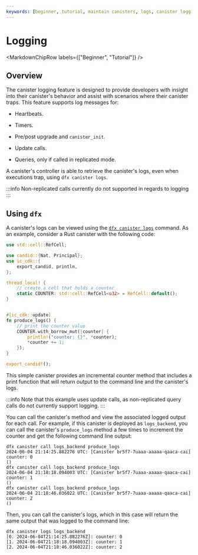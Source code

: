 ```yaml
---
keywords: [beginner, tutorial, maintain canisters, logs, canister logging, logging]
---
```



# Logging

<MarkdownChipRow labels={["Beginner", "Tutorial"]} />

## Overview

The <GlossaryTooltip>canister</GlossaryTooltip> logging feature is designed to provide developers with insight into their canister's behavior and assist with scenarios where their canister traps. This feature supports log messages for:

- Heartbeats.

- Timers.

- Pre/post upgrade and `canister_init`.

- Update calls.

- Queries, only if called in replicated mode.

A canister's controller is able to retrieve the canister's logs, even when executions trap, using `dfx canister logs`.

:::info
Non-replicated calls currently do not supported in regards to logging
:::

## Using `dfx`

A canister's logs can be viewed using the [`dfx canister logs`](/docs/current/developer-docs/developer-tools/cli-tools/cli-reference/dfx-canister/#dfx-canister-logs) command. As an example, consider a Rust canister with the following code:

```rust
use std::cell::RefCell;

use candid::{Nat, Principal};
use ic_cdk::{
    export_candid, println,
};

thread_local! {
    // create a cell that holds a counter
    static COUNTER: std::cell::RefCell<u32> = RefCell::default();
}


#[ic_cdk::update]
fn produce_logs() {
    // print the counter value
    COUNTER.with_borrow_mut(|counter| {
        println!("counter: {}", *counter);
        *counter += 1;
    });
}

export_candid!();
```

This simple canister provides an incremental counter method that includes a print function that will return output to the command line and the canister's logs.

:::info
Note that this example uses update calls, as non-replicated query calls do not currently support logging.
:::

You can call the canister's method and view the associated logged output for each call. For example, if this canister is deployed as `logs_backend`, you can call the canister's `produce_logs` method a few times to increment the counter and get the following command line output:

```
dfx canister call logs_backend produce_logs
2024-06-04 21:14:25.882276 UTC: [Canister br5f7-7uaaa-aaaaa-qaaca-cai] counter: 0
()
dfx canister call logs_backend produce_logs
2024-06-04 21:18:18.094003 UTC: [Canister br5f7-7uaaa-aaaaa-qaaca-cai] counter: 1
()
dfx canister call logs_backend produce_logs
2024-06-04 21:18:46.036022 UTC: [Canister br5f7-7uaaa-aaaaa-qaaca-cai] counter: 2
()
```

Then, you can call the canister's logs, which in this case will return the same output that was logged to the command line:

```
dfx canister logs logs_backend
[0. 2024-06-04T21:14:25.882276Z]: counter: 0
[1. 2024-06-04T21:18:18.094003Z]: counter: 1
[2. 2024-06-04T21:18:46.036022Z]: counter: 2
```


